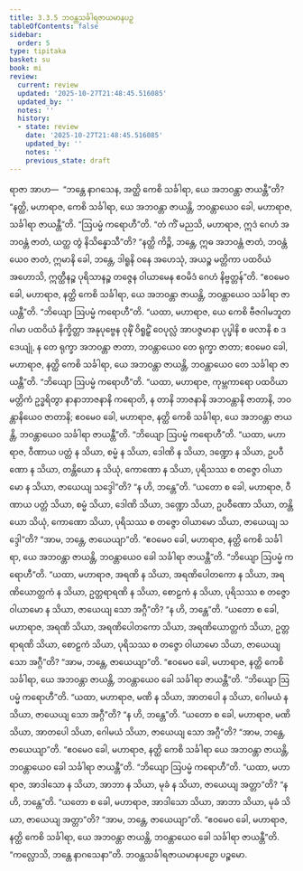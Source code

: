 ```yaml
---
title: 3.3.5 ဘဝန္တသင်္ခါရဇာယမာနပဉှ
tableOfContents: false
sidebar:
  order: 5
type: tipitaka
basket: su
book: mi
review:
  current: review
  updated: '2025-10-27T21:48:45.516085'
  updated_by: ''
  notes: ''
  history:
  - state: review
    date: '2025-10-27T21:48:45.516085'
    updated_by: ''
    notes: ''
    previous_state: draft
---
```



<ReviewStatus review={frontmatter.review} showDetails={true} />

<HypothesisAnnotation frontmatter={frontmatter} />

<DynamicBreadcrumb />

<Division number="53" book="mi" e="ch" v="28">

<Paragraph number="245" book="mi">
ရာဇာ အာဟ—  “ဘန္တေ နာဂသေန, အတ္ထိ ကေစိ သင်္ခါရာ, ယေ အဘဝန္တာ ဇာယန္တီ”တိ? “နတ္ထိ, မဟာရာဇ, ကေစိ သင်္ခါရာ, ယေ အဘဝန္တာ ဇာယန္တိ, ဘဝန္တာယေဝ ခေါ, မဟာရာဇ, သင်္ခါရာ ဇာယန္တီ”တိ.
</Paragraph>

<Paragraph number="246" book="mi">
“ဩပမ္မံ ကရောဟီ”တိ. “တံ ကိံ မညသိ, မဟာရာဇ, ဣဒံ ဂေဟံ အဘဝန္တံ ဇာတံ, ယတ္ထ တွံ နိသိန္နောသီ”တိ? “နတ္ထိ ကိဉ္စိ, ဘန္တေ, ဣဓ အဘဝန္တံ ဇာတံ, ဘဝန္တံယေဝ ဇာတံ, ဣမာနိ ခေါ, ဘန္တေ, ဒါရူနိ ဝနေ အဟေသုံ, အယဉ္စ မတ္တိကာ ပထဝိယံ အဟောသိ, ဣတ္ထီနဉ္စ ပုရိသာနဉ္စ တဇ္ဇေန ဝါယာမေန ဧဝမိဒံ ဂေဟံ နိဗ္ဗတ္တန်”တိ. “ဧဝမေဝ ခေါ, မဟာရာဇ, နတ္ထိ ကေစိ သင်္ခါရာ, ယေ အဘဝန္တာ ဇာယန္တိ, ဘဝန္တာယေဝ သင်္ခါရာ ဇာယန္တီ”တိ.
</Paragraph>

<Paragraph number="247" book="mi">
“ဘိယျော ဩပမ္မံ ကရောဟီ”တိ. “ယထာ, မဟာရာဇ, ယေ ကေစိ ဗီဇဂါမဘူတဂါမာ ပထဝိယံ နိက္ခိတ္တာ အနုပုဗ္ဗေန ဝုဍ္ဎိံ ဝိရူဠှိံ ဝေပုလ္လံ အာပဇ္ဇမာနာ ပုပ္ဖါနိ စ ဖလာနိ စ ဒဒေယျုံ, န တေ ရုက္ခာ အဘဝန္တာ ဇာတာ, ဘဝန္တာယေဝ တေ ရုက္ခာ ဇာတာ; ဧဝမေဝ ခေါ, မဟာရာဇ, နတ္ထိ ကေစိ သင်္ခါရာ, ယေ အဘဝန္တာ ဇာယန္တိ, ဘဝန္တာယေဝ တေ သင်္ခါရာ ဇာယန္တီ”တိ.
</Paragraph>

<Paragraph number="248" book="mi">
“ဘိယျော ဩပမ္မံ ကရောဟီ”တိ. “ယထာ, မဟာရာဇ, ကုမ္ဘကာရော ပထဝိယာ မတ္တိကံ ဥဒ္ဓရိတွာ နာနာဘာဇနာနိ ကရောတိ, န တာနိ ဘာဇနာနိ အဘဝန္တာနိ ဇာတာနိ, ဘဝန္တာနိယေဝ ဇာတာနိ; ဧဝမေဝ ခေါ, မဟာရာဇ, နတ္ထိ ကေစိ သင်္ခါရာ, ယေ အဘဝန္တာ ဇာယန္တိ, ဘဝန္တာယေဝ သင်္ခါရာ ဇာယန္တီ”တိ.
</Paragraph>

<Paragraph number="249" book="mi">
“ဘိယျော ဩပမ္မံ ကရောဟီ”တိ. “ယထာ, မဟာရာဇ, ဝီဏာယ ပတ္တံ န သိယာ, စမ္မံ န သိယာ, ဒေါဏိ န သိယာ, ဒဏ္ဍော န သိယာ, ဥပဝီဏော န သိယာ, တန္တိယော န သိယုံ, ကောဏော န သိယာ, ပုရိသဿ စ တဇ္ဇော ဝါယာမော န သိယာ, ဇာယေယျ သဒ္ဒေါ”တိ? “န ဟိ, ဘန္တေ”တိ. “ယတော စ ခေါ, မဟာရာဇ, ဝီဏာယ ပတ္တံ သိယာ, စမ္မံ သိယာ, ဒေါဏိ သိယာ, ဒဏ္ဍော သိယာ, ဥပဝီဏော သိယာ, တန္တိယော သိယုံ, ကောဏော သိယာ, ပုရိသဿ စ တဇ္ဇော ဝါယာမော သိယာ, ဇာယေယျ သဒ္ဒေါ”တိ? “အာမ, ဘန္တေ, ဇာယေယျာ”တိ. “ဧဝမေဝ ခေါ, မဟာရာဇ, နတ္ထိ ကေစိ သင်္ခါရာ, ယေ အဘဝန္တာ ဇာယန္တိ, ဘဝန္တာယေဝ ခေါ သင်္ခါရာ ဇာယန္တီ”တိ.
</Paragraph>

<Paragraph number="250" book="mi">
“ဘိယျော ဩပမ္မံ ကရောဟီ”တိ. “ယထာ, မဟာရာဇ, အရဏိ န သိယာ, အရဏိပေါတကော န သိယာ, အရဏိယောတ္တကံ န သိယာ, ဥတ္တရာရဏိ န သိယာ, စောဠကံ န သိယာ, ပုရိသဿ စ တဇ္ဇော ဝါယာမော န သိယာ, ဇာယေယျ သော အဂ္ဂီ”တိ? “န ဟိ, ဘန္တေ”တိ. “ယတော စ ခေါ, မဟာရာဇ, အရဏိ သိယာ, အရဏိပေါတကော သိယာ, အရဏိယောတ္တကံ သိယာ, ဥတ္တရာရဏိ သိယာ, စောဠကံ သိယာ, ပုရိသဿ စ တဇ္ဇော ဝါယာမော သိယာ, ဇာယေယျ သော အဂ္ဂီ”တိ? “အာမ, ဘန္တေ, ဇာယေယျာ”တိ. “ဧဝမေဝ ခေါ, မဟာရာဇ, နတ္ထိ ကေစိ သင်္ခါရာ, ယေ အဘဝန္တာ ဇာယန္တိ, ဘဝန္တာယေဝ ခေါ သင်္ခါရာ ဇာယန္တီ”တိ.
</Paragraph>

<Paragraph number="251" book="mi">
“ဘိယျော ဩပမ္မံ ကရောဟီ”တိ. “ယထာ, မဟာရာဇ, မဏိ န သိယာ, အာတပေါ န သိယာ, ဂေါမယံ န သိယာ, ဇာယေယျ သော အဂ္ဂီ”တိ? “န ဟိ, ဘန္တေ”တိ. “ယတော စ ခေါ, မဟာရာဇ, မဏိ သိယာ, အာတပေါ သိယာ, ဂေါမယံ သိယာ, ဇာယေယျ သော အဂ္ဂီ”တိ? “အာမ, ဘန္တေ, ဇာယေယျာ”တိ. “ဧဝမေဝ ခေါ, မဟာရာဇ, နတ္ထိ ကေစိ သင်္ခါရာ ယေ အဘဝန္တာ ဇာယန္တိ, ဘဝန္တာယေဝ ခေါ သင်္ခါရာ ဇာယန္တီ”တိ.
</Paragraph>

<Paragraph number="252" book="mi">
“ဘိယျော ဩပမ္မံ ကရောဟီ”တိ. “ယထာ, မဟာရာဇ, အာဒါသော န သိယာ, အာဘာ န သိယာ, မုခံ န သိယာ, ဇာယေယျ အတ္တာ”တိ? “န ဟိ, ဘန္တေ”တိ. “ယတော စ ခေါ, မဟာရာဇ, အာဒါသော သိယာ, အာဘာ သိယာ, မုခံ သိယာ, ဇာယေယျ အတ္တာ”တိ? “အာမ, ဘန္တေ, ဇာယေယျာ”တိ. “ဧဝမေဝ ခေါ, မဟာရာဇ, နတ္ထိ ကေစိ သင်္ခါရာ, ယေ အဘဝန္တာ ဇာယန္တိ, ဘဝန္တာယေဝ ခေါ သင်္ခါရာ ဇာယန္တီ”တိ.
</Paragraph>

<Paragraph number="253" book="mi">
“ကလ္လောသိ, ဘန္တေ နာဂသေနာ”တိ.

</Paragraph>
</Division>

<Paragraph number="254" type="center" book="mi">
ဘဝန္တသင်္ခါရဇာယမာနပဉှော ပဉ္စမော.
</Paragraph>
